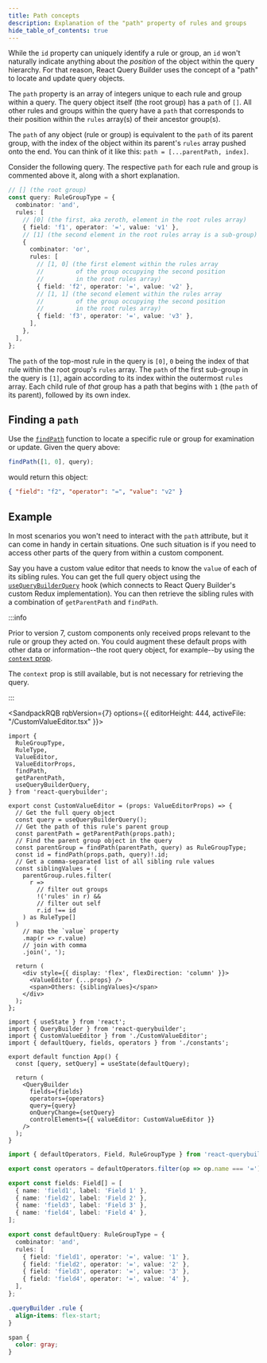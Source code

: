 ```yaml
---
title: Path concepts
description: Explanation of the "path" property of rules and groups
hide_table_of_contents: true
---
```



While the `id` property can uniquely identify a rule or group, an `id` won't naturally indicate anything about the _position_ of the object within the query hierarchy. For that reason, React Query Builder uses the concept of a "path" to locate and update query objects.

The `path` property is an array of integers unique to each rule and group within a query. The query object itself (the root group) has a `path` of `[]`. All other rules and groups within the query have a `path` that corresponds to their position within the `rules` array(s) of their ancestor group(s).

The `path` of any object (rule or group) is equivalent to the `path` of its parent group, with the index of the object within its parent's `rules` array pushed onto the end. You can think of it like this: `path = [...parentPath, index]`.

Consider the following query. The respective `path` for each rule and group is commented above it, along with a short explanation.

```ts
// [] (the root group)
const query: RuleGroupType = {
  combinator: 'and',
  rules: [
    // [0] (the first, aka zeroth, element in the root rules array)
    { field: 'f1', operator: '=', value: 'v1' },
    // [1] (the second element in the root rules array is a sub-group)
    {
      combinator: 'or',
      rules: [
        // [1, 0] (the first element within the rules array
        //         of the group occupying the second position
        //         in the root rules array)
        { field: 'f2', operator: '=', value: 'v2' },
        // [1, 1] (the second element within the rules array
        //         of the group occupying the second position
        //         in the root rules array)
        { field: 'f3', operator: '=', value: 'v3' },
      ],
    },
  ],
};
```

The `path` of the top-most rule in the query is `[0]`, `0` being the index of that rule within the root group's `rules` array. The `path` of the first sub-group in the query is `[1]`, again according to its index within the outermost `rules` array. Each child rule of _that_ group has a path that begins with `1` (the `path` of its parent), followed by its own index.

## Finding a `path`

Use the [`findPath`](../utils/misc#findpath) function to locate a specific rule or group for examination or update. Given the query above:

```ts
findPath([1, 0], query);
```

would return this object:

```json
{ "field": "f2", "operator": "=", "value": "v2" }
```

## Example

In most scenarios you won't need to interact with the `path` attribute, but it can come in handy in certain situations. One such situation is if you need to access other parts of the query from within a custom component.

Say you have a custom value editor that needs to know the `value` of each of its sibling rules. You can get the full query object using the [`useQueryBuilderQuery`](../utils/hooks#usequerybuilderquery) hook (which connects to React Query Builder's custom Redux implementation). You can then retrieve the sibling rules with a combination of `getParentPath` and `findPath`.

:::info

Prior to version 7, custom components only received props relevant to the rule or group they acted on. You could augment these default props with other data or information--the root query object, for example--by using the [`context` prop](../components/querybuilder#context).

The `context` prop is still available, but is not necessary for retrieving the query.

:::

<SandpackRQB rqbVersion={7} options={{ editorHeight: 444, activeFile: "/CustomValueEditor.tsx" }}>

```tsx CustomValueEditor.tsx
import {
  RuleGroupType,
  RuleType,
  ValueEditor,
  ValueEditorProps,
  findPath,
  getParentPath,
  useQueryBuilderQuery,
} from 'react-querybuilder';

export const CustomValueEditor = (props: ValueEditorProps) => {
  // Get the full query object
  const query = useQueryBuilderQuery();
  // Get the path of this rule's parent group
  const parentPath = getParentPath(props.path);
  // Find the parent group object in the query
  const parentGroup = findPath(parentPath, query) as RuleGroupType;
  const id = findPath(props.path, query)!.id;
  // Get a comma-separated list of all sibling rule values
  const siblingValues = (
    parentGroup.rules.filter(
      r =>
        // filter out groups
        !('rules' in r) &&
        // filter out self
        r.id !== id
    ) as RuleType[]
  )
    // map the `value` property
    .map(r => r.value)
    // join with comma
    .join(', ');

  return (
    <div style={{ display: 'flex', flexDirection: 'column' }}>
      <ValueEditor {...props} />
      <span>Others: {siblingValues}</span>
    </div>
  );
};
```

```tsx
import { useState } from 'react';
import { QueryBuilder } from 'react-querybuilder';
import { CustomValueEditor } from './CustomValueEditor';
import { defaultQuery, fields, operators } from './constants';

export default function App() {
  const [query, setQuery] = useState(defaultQuery);

  return (
    <QueryBuilder
      fields={fields}
      operators={operators}
      query={query}
      onQueryChange={setQuery}
      controlElements={{ valueEditor: CustomValueEditor }}
    />
  );
}
```

```ts constants.ts
import { defaultOperators, Field, RuleGroupType } from 'react-querybuilder';

export const operators = defaultOperators.filter(op => op.name === '=');

export const fields: Field[] = [
  { name: 'field1', label: 'Field 1' },
  { name: 'field2', label: 'Field 2' },
  { name: 'field3', label: 'Field 3' },
  { name: 'field4', label: 'Field 4' },
];

export const defaultQuery: RuleGroupType = {
  combinator: 'and',
  rules: [
    { field: 'field1', operator: '=', value: '1' },
    { field: 'field2', operator: '=', value: '2' },
    { field: 'field3', operator: '=', value: '3' },
    { field: 'field4', operator: '=', value: '4' },
  ],
};
```

```css
.queryBuilder .rule {
  align-items: flex-start;
}

span {
  color: gray;
}
```

</SandpackRQB>
